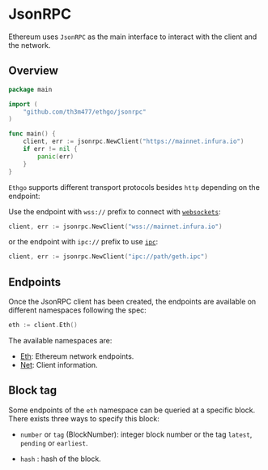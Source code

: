 

# JsonRPC

Ethereum uses `JsonRPC` as the main interface to interact with the client and the network.

## Overview

```go
package main

import (
	"github.com/th3m477/ethgo/jsonrpc"
)

func main() {
	client, err := jsonrpc.NewClient("https://mainnet.infura.io")
	if err != nil {
		panic(err)
	}
}
```

`Ethgo` supports different transport protocols besides `http` depending on the endpoint:

Use the endpoint with `wss://` prefix to connect with [`websockets`](https://en.wikipedia.org/wiki/WebSocket):

```go
client, err := jsonrpc.NewClient("wss://mainnet.infura.io")
```

or the endpoint with `ipc://` prefix to use [`ipc`](https://en.wikipedia.org/wiki/Inter-process_communication):

```go
client, err := jsonrpc.NewClient("ipc://path/geth.ipc")
```

## Endpoints

Once the JsonRPC client has been created, the endpoints are available on different namespaces following the spec:

```go
eth := client.Eth()
```

The available namespaces are:

- [Eth](./jsonrpc/eth): Ethereum network endpoints.
- [Net](./jsonrpc/net): Client information.

## Block tag

Some endpoints of the `eth` namespace can be queried at a specific block. There exists three ways to specify this block:

- `number` or `tag` <GoDocLink href="#BlockNumber">(BlockNumber)</GoDocLink>: integer block number or the tag `latest`, `pending` or `earliest`.

- `hash` <Hash/>: hash of the block.
